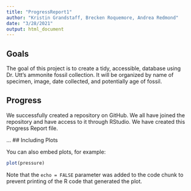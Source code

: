 ```yaml
---
title: "ProgressReport1"
author: "Kristin Grandstaff, Brecken Roquemore, Andrea Redmond"
date: "3/28/2021"
output: html_document
---
```



## Goals 

The goal of this project is to create a tidy, accessible, database using Dr. Utt's ammonite fossil collection. It will be organized by name of specimen, image, date collected, and potentially age of fossil.  

## Progress

We successfully created a repository on GitHub. We all have joined the repository and have access to it through RStudio. We have created this Progress Report file.

...
## Including Plots

You can also embed plots, for example:

```r
plot(pressure)
```

Note that the `echo = FALSE` parameter was added to the code chunk to prevent printing of the R code that generated the plot.
